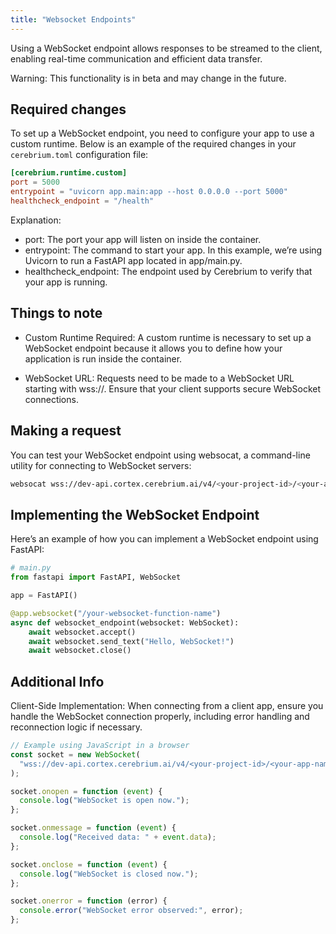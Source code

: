 ```yaml
---
title: "Websocket Endpoints"
---
```


Using a WebSocket endpoint allows responses to be streamed to the client, enabling real-time communication and efficient data transfer.

<Note>
  Warning: This functionality is in beta and may change in the future.
</Note>

## Required changes

To set up a WebSocket endpoint, you need to configure your app to use a custom runtime.
Below is an example of the required changes in your `cerebrium.toml` configuration file:

```toml
[cerebrium.runtime.custom]
port = 5000
entrypoint = "uvicorn app.main:app --host 0.0.0.0 --port 5000"
healthcheck_endpoint = "/health"
```

Explanation:

- port: The port your app will listen on inside the container.
- entrypoint: The command to start your app. In this example, we’re using Uvicorn to run a FastAPI app located in app/main.py.
- healthcheck_endpoint: The endpoint used by Cerebrium to verify that your app is running.

## Things to note

- Custom Runtime Required: A custom runtime is necessary to set up a WebSocket endpoint because it allows you to define how your application is run inside the container.

- WebSocket URL: Requests need to be made to a WebSocket URL starting with wss://. Ensure that your client supports secure WebSocket connections.

## Making a request

You can test your WebSocket endpoint using websocat, a command-line utility for connecting to WebSocket servers:

```bash
websocat wss://dev-api.cortex.cerebrium.ai/v4/<your-project-id>/<your-app-name>/<your-websocket-function-name>
```

## Implementing the WebSocket Endpoint

Here’s an example of how you can implement a WebSocket endpoint using FastAPI:

```python
# main.py
from fastapi import FastAPI, WebSocket

app = FastAPI()

@app.websocket("/your-websocket-function-name")
async def websocket_endpoint(websocket: WebSocket):
    await websocket.accept()
    await websocket.send_text("Hello, WebSocket!")
    await websocket.close()
```

## Additional Info

Client-Side Implementation: When connecting from a client app, ensure you handle the WebSocket connection properly, including error handling and reconnection logic if necessary.

```javascript
// Example using JavaScript in a browser
const socket = new WebSocket(
  "wss://dev-api.cortex.cerebrium.ai/v4/<your-project-id>/<your-app-name>/<your-websocket-function-name>",
);

socket.onopen = function (event) {
  console.log("WebSocket is open now.");
};

socket.onmessage = function (event) {
  console.log("Received data: " + event.data);
};

socket.onclose = function (event) {
  console.log("WebSocket is closed now.");
};

socket.onerror = function (error) {
  console.error("WebSocket error observed:", error);
};
```

